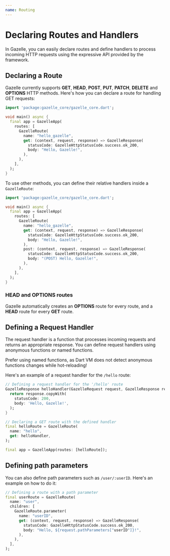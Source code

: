 ```yaml
---
name: Routing
---
```


# Declaring Routes and Handlers

In Gazelle, you can easily declare routes and define handlers to process incoming HTTP requests using the expressive API provided by the framework.

## Declaring a Route
<Info>Gazelle currently supports **GET**, **HEAD**, **POST**, **PUT**, **PATCH**, **DELETE** and **OPTIONS** HTTP methods.</Info>
Here's how you can declare a route for handling GET requests:
```dart
import 'package:gazelle_core/gazelle_core.dart';

void main() async {
  final app = GazelleApp(
    routes: [
      GazelleRoute(
        name: "hello_gazelle",
        get: (context, request, response) => GazelleResponse(
          statusCode: GazelleHttpStatusCode.success.ok_200,
          body: "Hello, Gazelle!",
        ),
      ),
    ],
  );
}
```
To use other methods, you can define their relative handlers inside a `GazelleRoute`:
```dart
import 'package:gazelle_core/gazelle_core.dart';

void main() async {
  final app = GazelleApp(
    routes: [
      GazelleRoute(
        name: "hello_gazelle",
        get: (context, request, response) => GazelleResponse(
          statusCode: GazelleHttpStatusCode.success.ok_200,
          body: "Hello, Gazelle!",
        ),
        post: (context, request, response) => GazelleResponse(
          statusCode: GazelleHttpStatusCode.success.ok_200,
          body: "(POST) Hello, Gazelle!",
        ),
      ),
    ],
  );
}
```

### HEAD and OPTIONS routes
Gazelle automatically creates an **OPTIONS** route for every route,
and a **HEAD** route for every **GET** route.

## Defining a Request Handler
The request handler is a function that processes incoming requests and returns an appropriate response.
You can define request handlers using anonymous functions or named functions.

<Warning>Prefer using named functions, as Dart VM does not detect anonymous functions changes while hot-reloading!</Warning>

Here's an example of a request handler for the `/hello` route:
```dart
// Defining a request handler for the '/hello' route
GazelleResponse helloHandler(GazelleRequest request, GazelleResponse response) async {
  return response.copyWith(
    statusCode: 200,
    body: 'Hello, Gazelle!',
  );
}

// Declaring a GET route with the defined handler
final helloRoute = GazelleRoute(
  name: "hello",
  get: helloHandler,
);

final app = GazelleApp(routes: [helloRoute]);
```

## Defining path parameters
You can also define path parameters such as `/user/:userID`.
Here's an example on how to do it:
```dart
// Defining a route with a path parameter
final userRoute = GazelleRoute(
  name: "user",
  children: [
    GazelleRoute.parameter(
      name: "userID",
      get: (context, request, response) => GazelleResponse(
        statusCode: GazelleHttpStatusCode.success.ok_200,
        body: "Hello, ${request.pathParameters["userID"]}!",
      ),
    ),
  ],
);
```
